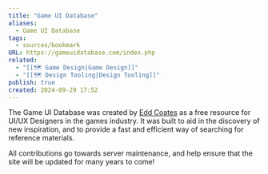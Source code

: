 ```yaml
---
title: "Game UI Database"
aliases:
  - Game UI Database
tags:
  - sources/bookmark
URL: https://gameuidatabase.com/index.php
related:
  - "[[🗺️ Game Design|Game Design]]"
  - "[[🗺️ Design Tooling|Design Tooling]]"
publish: true
created: 2024-09-29 17:52
---
```


The Game UI Database was created by [Edd Coates](http://www.twitter.com/EddCoates) as a free resource for UI/UX Designers in the games industry. It was built to aid in the discovery of new inspiration, and to provide a fast and efficient way of searching for reference materials.

All contributions go towards server maintenance, and help ensure that the site will be updated for many years to come!
